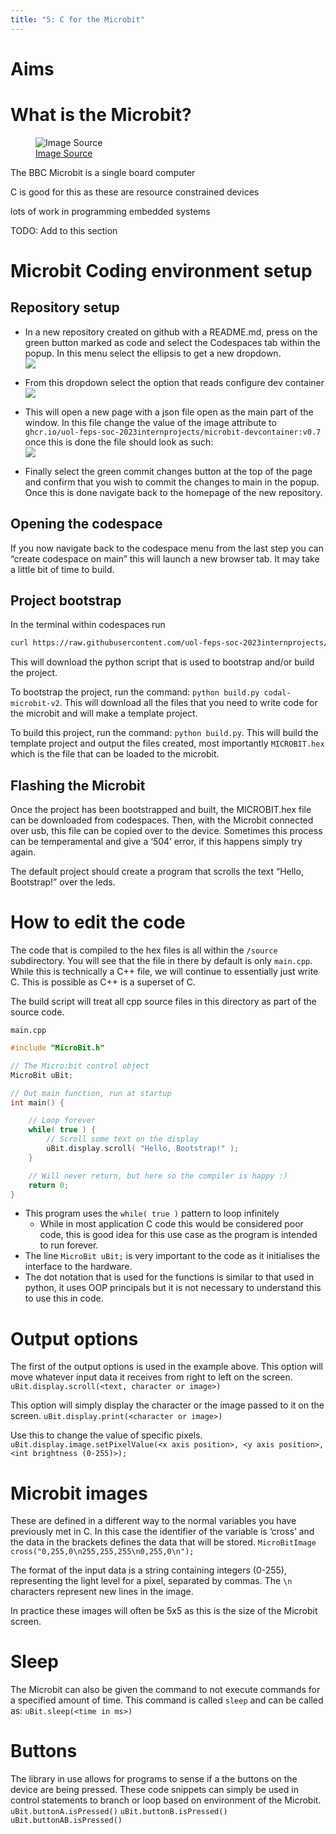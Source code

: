 ```yaml
---
title: "5: C for the Microbit"
---
```


# Aims

# What is the Microbit?
![[Image Source](https://makecode.microbit.org/device)](/img/microbit.png){fig-alt="Diagram labeling the Microbit's different sensors and output options"}

The BBC Microbit is a single board computer 

<!-- ## Why should we use the microbit -->

C is good for this as these are resource constrained devices

lots of work in programming embedded systems

TODO: Add to this section


# Microbit Coding environment setup

## Repository setup
- In a new repository created on github with a README.md, press on the green button marked as code and select the Codespaces tab within the popup. In this menu select the ellipsis to get a new dropdown.  
![](/img/github_code.png)  

- From this dropdown select the option that reads configure dev container  
![](/img/config-dec-cont.png)

- This will open a new page with a json file open as the main part of the window. In this file change the value of the image attribute to `ghcr.io/uol-feps-soc-2023internprojects/microbit-devcontainer:v0.7` once this is done the file should look as such:  
![](/img/devcontainer-json-example.png)

- Finally select the green commit changes button at the top of the page and confirm that you wish to commit the changes to main in the popup. Once this is done navigate back to the homepage of the new repository.

## Opening the codespace
If you now navigate back to the codespace menu from the last step you can "create codespace on main" this will launch a new browser tab. It may take a little bit of time to build.

## Project bootstrap
In the terminal within codespaces run   
``` bash
curl https://raw.githubusercontent.com/uol-feps-soc-2023internprojects/codal-bootstrap/main/build.py > build.py
```
This will download the python script that is used to bootstrap and/or build the project.

To bootstrap the project, run the command: `python build.py codal-microbit-v2`. This will download all the files that you need to write code for the microbit and will make a template project. 

To build this project, run the command: `python build.py`. This will build the template project and output the files created, most importantly `MICROBIT.hex` which is the file that can be loaded to the microbit.

## Flashing the Microbit
Once the project has been bootstrapped and built, the MICROBIT.hex file can be downloaded from codespaces. Then, with the Microbit connected over usb, this file can be copied over to the device. Sometimes this process can be temperamental and give a '504' error, if this happens simply try again.

The default project should create a program that scrolls the text "Hello, Bootstrap!" over the leds.

# How to edit the code
The code that is compiled to the hex files is all within the `/source` subdirectory. You will see that the file in there by default is only `main.cpp`. While this is technically a C++ file, we will continue to essentially just write C. This is possible as C++ is a superset of C. 

The build script will treat all cpp source files in this directory as part of the source code.

`main.cpp`
``` cpp
#include "MicroBit.h"

// The Micro:bit control object
MicroBit uBit;

// Out main function, run at startup
int main() {

    // Loop forever
    while( true ) {
        // Scroll some text on the display
        uBit.display.scroll( "Hello, Bootstrap!" );
    }

    // Will never return, but here so the compiler is happy :)
    return 0;
}
```
- This program uses the `while( true )` pattern to loop infinitely 
    - While in most application C code this would be considered poor code, this is good idea for this use case as the program is intended to run forever.
- The line `MicroBit uBit;` is very important to the code as it initialises the interface to the hardware.
- The dot notation that is used for the functions is similar to that used in python, it uses OOP principals but it is not necessary to understand this to use this in code.

# Output options
The first of the output options is used in the example above. This option will move whatever input data it receives from right to left on the screen.
`uBit.display.scroll(<text, character or image>)`

This option will simply display the character or the image passed to it on the screen.
`uBit.display.print(<character or image>)`

Use this to change the value of specific pixels.
`uBit.display.image.setPixelValue(<x axis position>, <y axis position>, <int brightness (0-255)>);`

# Microbit images
These are defined in a different way to the normal variables you have previously met in C. In this case  the identifier of the variable is 'cross' and the data in the brackets defines the data that will be stored.
`MicroBitImage cross("0,255,0\n255,255,255\n0,255,0\n");`

The format of the input data is a string containing integers (0-255), representing the light level for a pixel, separated by commas. The `\n` characters represent new lines in the image. 

In practice these images will often be 5x5 as this is the size of the Microbit screen.

# Sleep
The Microbit can also be given the command to not execute commands for a specified amount of time. This command is called `sleep` and can be called as:
`uBit.sleep(<time in ms>)`

# Buttons
The library in use allows for programs to sense if a the buttons on the device are being pressed. These code snippets can simply be used in control statements to branch or loop based on environment of the Microbit.
`uBit.buttonA.isPressed()`
`uBit.buttonB.isPressed()`
`uBit.buttonAB.isPressed()`

<!-- Add examples -->